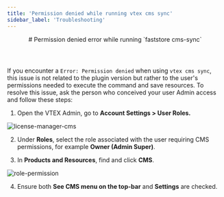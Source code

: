 ```yaml
---
title: 'Permission denied while running vtex cms sync'
sidebar_label: 'Troubleshooting'
---
```



<header>
# Permission denied error while running `faststore cms-sync`
</header>

If you encounter a `Error: Permission denied` when using `vtex cms sync`, this issue is not related to the plugin version but rather to the user's permissions needed to execute the command and save resources.
To resolve this issue, ask the person who conceived your user Admin access and follow these steps:

1. Open the VTEX Admin, go to **Account Settings > User Roles.**

![license-manager-cms](https://vtexhelp.vtexassets.com/assets/docs/src/cms-license-manager___57f69d96f44f3d29413f2651df7d98c8.png)

2. Under **Roles**, select the role associated with the user requiring CMS permissions, for example **Owner (Admin Super)**.

3. In **Products and Resources**, find and click **CMS**.

![role-permission](https://vtexhelp.vtexassets.com/assets/docs/src/cms-license-manager-role___f67a8717b5411664dd29cfa9de1764bc.gif)

4. Ensure both **See CMS menu on the top-bar** and **Settings** are checked.